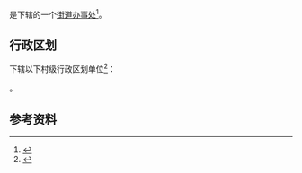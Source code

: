 {{中国乡级行政区|41/17/25/200/000}}

'''{{PAGENAMEBASE}}'''是{{PRC admin/fullname|41/17/25/200/000|3}}下辖的一个[[街道办事处|街道办事处]]<ref>{{PRC admin/ref sgc|{{PRC admin/parent|41/17/25/200/000}}}}</ref>。

== 行政区划 ==
{{PAGENAMEBASE}}下辖以下村级行政区划单位<ref>{{PRC admin/ref sgc|41/17/25/200/000}}</ref>：

{{PRC admin/children|41/17/25/200/000}}。

== 参考资料 ==
{{reflist}}

{{河南行政区划小作品}}
{{PRC admin/navcat|41/17/25/200/000}}